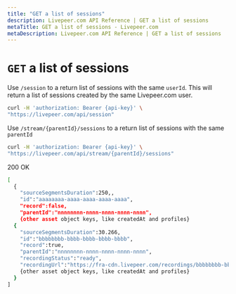 ```yaml
---
title: "GET a list of sessions"
description: Livepeer.com API Reference | GET a list of sessions
metaTitle: GET a list of sessions - Livepeer.com
metaDescription: Livepeer.com API Reference | GET a list of sessions
---
```


# `GET` a list of sessions

Use `/session` to a return list of sessions with the same `userId`. This will
return a list of sessions created by the same Livepeer.com user.

```bash
curl -H 'authorization: Bearer {api-key}' \
"https://livepeer.com/api/session"
```

Use `/stream/{parentId}/sessions` to a return list of sessions with the same
`parentId`

```bash
curl -H 'authorization: Bearer {api-key}' \
"https://livepeer.com/api/stream/{parentId}/sessions"
```

200 OK

```bash
[
  {
    "sourceSegmentsDuration":250,,
    "id":"aaaaaaaa-aaaa-aaaa-aaaa-aaaa",
    "record":false,
    "parentId":"nnnnnnnn-nnnn-nnnn-nnnn-nnnn",
    {other asset object keys, like createdAt and profiles}
  {
    "sourceSegmentsDuration":30.266,
    "id":"bbbbbbbb-bbbb-bbbb-bbbb-bbbb",
    "record":true,
    "parentId":"nnnnnnnn-nnnn-nnnn-nnnn-nnnn",
    "recordingStatus":"ready",
    "recordingUrl":"https://fra-cdn.livepeer.com/recordings/bbbbbbbb-bbbb-bbbb-bbbb-bbbb/index.m3u8",
    {other asset object keys, like createdAt and profiles}
  }
]
```
